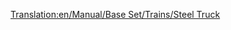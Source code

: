 [[Translation:en/Manual/Base Set/Trains/Steel Truck]]
{{hu/Navbox Vagonok}}
{{hu/Vagonok|Name=Acélszállító vagon
|Picture=[[File:en/Steeltruck.png]]
|NormalCost=£1,148 ($2,296)
|NormalWeight=18 / 38 t
|NormalCapacity=20 tonna acél
|MonoCost=£1,148 ($2,296)
|MonoWeight=18 / 43 t
|MonoCapacity=25 tonna acél
|MagCost=£1,148 ($2,296)
|MagWeight=18 / 45 t
|MagCapacity=27 tonna acél
|Description=Rakományához, az [[hu/Manual/Base Set/Cargos/Acél|acélhoz]] hasonlóan csak [[hu/Manual/Éghajlatok#Mérsékelt|mérsékelt]] éghajlaton elérhető.
}}